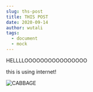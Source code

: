 ```yaml
---
slug: ths-post
title: THIS POST
date: 2020-09-14
author: wutali
tags:
  - document
  - mock
---
```

HELLLLOOOOOOOOOOOOOOOO

this is using internet!

![CABBAGE](/images/carringtoncabbage-1987.jpg "THE CABBAGE")